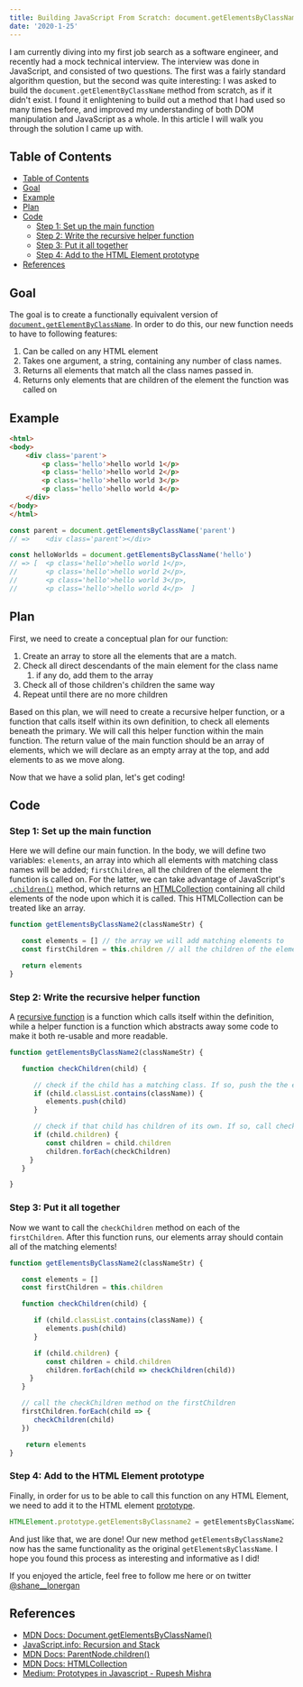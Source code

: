 ```yaml
---
title: Building JavaScript From Scratch: document.getElementsByClassName()
date: '2020-1-25'
---
```


I am currently diving into my first job search as a software engineer, and recently had a mock technical interview. The interview was done in JavaScript, and consisted of two questions. The first was a fairly standard algorithm question, but the second was quite interesting: I was asked to build the `document.getElementByClassName` method from scratch, as if it didn't exist. I found it enlightening to build out a method that I had used so many times before, and improved my understanding of both DOM manipulation and JavaScript as a whole. In this article I will walk you through the solution I came up with.

## Table of Contents

- [Table of Contents](#table-of-contents)
- [Goal](#goal)
- [Example](#example)
- [Plan](#plan)
- [Code](#code)
  - [Step 1: Set up the main function](#step-1-set-up-the-main-function)
  - [Step 2: Write the recursive helper function](#step-2-write-the-recursive-helper-function)
  - [Step 3: Put it all together](#step-3-put-it-all-together)
  - [Step 4: Add to the HTML Element prototype](#step-4-add-to-the-html-element-prototype)
- [References](#references)

## Goal

The goal is to create a functionally equivalent version of [`document.getElementByClassName`](https://developer.mozilla.org/en-US/docs/Web/API/Document/getElementsByClassName). In order to do this, our new function needs to have to following features:

1. Can be called on any HTML element
2. Takes one argument, a string, containing any number of class names.
3. Returns all elements that match all the class names passed in.
4. Returns only elements that are children of the element the function was called on

## Example

```html
<html>
<body>
    <div class='parent'>
        <p class='hello'>hello world 1</p>
        <p class='hello'>hello world 2</p>
        <p class='hello'>hello world 3</p>
        <p class='hello'>hello world 4</p>
    </div>
</body>
</html>
```

```javascript
const parent = document.getElementsByClassName('parent')
// =>    <div class='parent'></div>

const helloWorlds = document.getElementsByClassName('hello')
// => [  <p class='hello'>hello world 1</p>,
//       <p class='hello'>hello world 2</p>,
//       <p class='hello'>hello world 3</p>,
//       <p class='hello'>hello world 4</p>  ]
```

## Plan

First, we need to create a conceptual plan for our function:

1. Create an array to store all the elements that are a match.
2. Check all direct descendants of the main element for the class name
   1. if any do, add them to the array
3. Check all of those children's children the same way
4. Repeat until there are no more children

Based on this plan, we will need to create a recursive helper function, or a function that calls itself within its own definition, to check all elements beneath the primary. We will call this helper function within the main function. The return value of the main function should be an array of elements, which we will declare as an empty array at the top, and add elements to as we move along.

Now that we have a solid plan, let's get coding!

## Code

### Step 1: Set up the main function

Here we will define our main function. In the body, we will define two variables: `elements`, an array into which all elements with matching class names will be added; `firstChildren`, all the children of the element the function is called on. For the latter, we can take advantage of JavaScript's [`.children()`](https://developer.mozilla.org/en-US/docs/Web/API/ParentNode/children) method, which returns an [HTMLCollection](https://developer.mozilla.org/en-US/docs/Web/API/HTMLCollection) containing all child elements of the node upon which it is called. This HTMLCollection can be treated like an array.

```js
function getElementsByClassName2(classNameStr) {

   const elements = [] // the array we will add matching elements to
   const firstChildren = this.children // all the children of the element the function is called on

   return elements
}
```

### Step 2: Write the recursive helper function

A [recursive function](https://javascript.info/recursion) is a function which calls itself within the definition, while a helper function is a function which abstracts away some code to make it both re-usable and more readable.

```js
function getElementsByClassName2(classNameStr) {

   function checkChildren(child) {

      // check if the child has a matching class. If so, push the the elements array
      if (child.classList.contains(className)) {
         elements.push(child)
      }

      // check if that child has children of its own. If so, call checkChildren one each child
      if (child.children) {
         const children = child.children
         children.forEach(checkChildren)
     }
   }

}
```

### Step 3: Put it all together

Now we want to call the `checkChildren` method on each of the `firstChildren`. After this function runs, our elements array should contain all of the matching elements!

```js
function getElementsByClassName2(classNameStr) {

   const elements = []
   const firstChildren = this.children

   function checkChildren(child) {

      if (child.classList.contains(className)) {
         elements.push(child)
      }

      if (child.children) {
         const children = child.children
         children.forEach(child => checkChildren(child))
     }
   }

   // call the checkChildren method on the firstChildren
   firstChildren.forEach(child => {
      checkChildren(child)
   })

    return elements
}
```

### Step 4: Add to the HTML Element prototype

Finally, in order for us to be able to call this function on any HTML Element, we need to add it to the HTML element [prototype](https://medium.com/better-programming/prototypes-in-javascript-5bba2990e04b).

```js
HTMLElement.prototype.getElementsByClassname2 = getElementsByClassName2
```

And just like that, we are done! Our new method `getElementsByClassName2` now has the same functionality as the original `getElementsByClassName`. I hope you found this process as interesting and informative as I did!

If you enjoyed the article, feel free to follow me here or on twitter [@shane__lonergan](https://twitter.com/shane__lonergan)

## References

- [MDN Docs: Document.getElementsByClassName()](https://developer.mozilla.org/en-US/docs/Web/API/Document/getElementsByClassName)
- [JavaScript.info: Recursion and Stack](https://javascript.info/recursion)
- [MDN Docs: ParentNode.children()](https://developer.mozilla.org/en-US/docs/Web/API/ParentNode/children)
- [MDN Docs: HTMLCollection](https://developer.mozilla.org/en-US/docs/Web/API/HTMLCollection)
- [Medium: Prototypes in Javascript - Rupesh Mishra](https://medium.com/better-programming/prototypes-in-javascript-5bba2990e04b)
